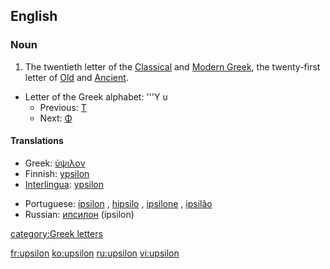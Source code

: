 ==English==

===Noun===
{{en-noun}}

# The twentieth letter of the [[Classical Greek|Classical]] and [[Modern Greek]], the twenty-first letter of [[Old Greek|Old]] and [[Ancient Greek|Ancient]].
*Letter of the Greek alphabet: '''Υ υ
**Previous: [[tau|Τ]]
**Next: [[phi|Φ]]

====Translations====
{{top}}
*Greek: [[ύψιλον]]
*Finnish:  [[ypsilon]]
*[[Interlingua]]: [[ypsilon]]
{{mid}}
*Portuguese: [[ípsilon]] {{m}}, [[hipsilo]] {{m}}, [[ipsilone]] {{m}}, [[ipsilão]] {{m}}
*Russian: [[ипсилон]] (ípsilon) {{m}}
{{bottom}}

[[category:Greek letters]]

[[fr:upsilon]]
[[ko:upsilon]]
[[ru:upsilon]]
[[vi:upsilon]]